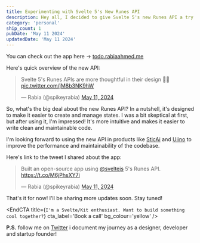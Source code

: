 ```yaml
---
title: Experimenting with Svelte 5's New Runes API
description: Hey all, I decided to give Svelte 5's new Runes API a try and build a simple todo app to see how it works. Here's a quick overview of the new API and my thoughts on it.
category: 'personal'
ship_count: 1
pubDate: 'May 11 2024'
updatedDate: 'May 11 2024'
---
```


You can check out the app here → [todo.rabiaahmed.me](https://todo.rabiaahmed.me)

Here's quick overview of the new API:

<blockquote class="twitter-tweet"><p lang="en" dir="ltr">Svelte 5&#39;s Runes APIs are more thoughtful in their design 🤌🧡 <a href="https://t.co/jM8b3NK9hW">pic.twitter.com/jM8b3NK9hW</a></p>&mdash; Rabia (@spikeyrabia) <a href="https://twitter.com/spikeyrabia/status/1789098507170906367?ref_src=twsrc%5Etfw">May 11, 2024</a></blockquote> <script async src="https://platform.twitter.com/widgets.js" charset="utf-8"></script>

So, what's the big deal about the new Runes API? In a nutshell, it's designed to make it easier to create and manage states. I was a bit skeptical at first, but after using it, I'm impressed! It's more intuitive and makes it easier to write clean and maintainable code.

I'm looking forward to using the new API in products like [SticAi](https://sticai.com) and [Uiino](https://uiino.com) to improve the performance and maintainability of the codebase.

Here's link to the tweet I shared about the app:

<blockquote class="twitter-tweet" data-media-max-width="560"><p lang="en" dir="ltr">Built an open-source app using <a href="https://twitter.com/sveltejs?ref_src=twsrc%5Etfw">@sveltejs</a> 5&#39;s Runes API. <a href="https://t.co/M6jPhsXY7i">https://t.co/M6jPhsXY7i</a></p>&mdash; Rabia (@spikeyrabia) <a href="https://twitter.com/spikeyrabia/status/1789115868884111719?ref_src=twsrc%5Etfw">May 11, 2024</a></blockquote> <script async src="https://platform.twitter.com/widgets.js" charset="utf-8"></script>

That's it for now! I'll be sharing more updates soon. Stay tuned!


<EndCTA
	title={`I'm a Svelte/Kit enthusiast. Want to build something cool together?`}
	cta_label='Book a call'
	bg_colour='yellow'
/>


**P.S.** follow me on [Twitter](https://x.com/spikeyrabia) i document my journey as a designer, developer and startup founder!
